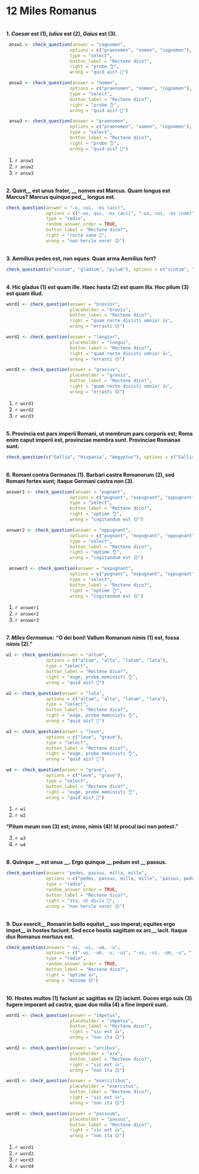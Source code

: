 # 12 Miles Romanus

</br>
**1. _Caesar_ est (1), _Iulius_ est (2), _Gaius_ est (3).**


```r
 answ1 <- check_question(answer = "cognomen",
                        options = c("praenomen", "nomen", "cognomen"),
                        type = "select",
                        button_label = "Rectene dico?",
                        right = "probe 👌", 
                        wrong = "quid ais? 🤨")

 answ2 <- check_question(answer = "nomen",
                        options = c("praenomen", "nomen", "cognomen"),
                        type = "select",
                        button_label = "Rectene dico?",
                        right = "probe 👌", 
                        wrong = "quid ais? 🤨")

 answ3 <- check_question(answer = "praenomen",
                        options = c("praenomen", "nomen", "cognomen"),
                        type = "select",
                        button_label = "Rectene dico?",
                        right = "probe 👌", 
                        wrong = "quid ais? 🤨")

```
1. `r answ1`
2. `r answ2`
3. `r answ3`

</br>
**2. Quint\_\_ est unus frater, \_\_ nomen est Marcus. Quam longus est Marcus? Marcus quinque ped\_\_ longus est.**


```r
check_question(answer = "-o, cui, -es (acc)", 
               options = c("-us, qui, -es (acc)", "-us, cui, -es (nom)", "-o, cui, -es (acc)", "-o, qui, -es (nom)"),
               type = "radio",
               random_answer_order = TRUE,
               button_label = "Rectene dico?",
               right = "recte sane 🙂", 
               wrong = "non hercle vero! 😕")
```
 
</br>
**3. Aemilius pedes est, non eques. Quae arma Aemilius fert?**

```r
check_question(c("scutum", "gladium", "pilum"), options = c("scutum", "gladium", "pilum", "hastam"), type = "checkbox", random_answer_order = TRUE, button_label = "Rectene dico?", right = "sic est  🤩", wrong = "minime 😔")
```

</br>
**4. Hic gladus (1) est quam ille. Haec hasta (2) est quam illa. Hoc pilum (3) est quam illud.** 

```r
word1 <- check_question(answer = "brevior",
                        placeholder = "brevis",
                        button_label = "Rectene dico?",
                        right = "quam recte dixisti omnia! 👍", 
                        wrong = "errasti 😔")

word2 <- check_question(answer = "longior",
                        placeholder = "longus",
                        button_label = "Rectene dico?",
                        right = "quam recte dixisti omnia! 👍", 
                        wrong = "errasti 😔")

word3 <- check_question(answer = "gravius",
                        placeholder = "gravis",
                        button_label = "Rectene dico?",
                        right = "quam recte dixisti omnia! 👍", 
                        wrong = "errasti 😔")
```
1. `r word1`
2. `r word2`
3. `r word3`

</br>
**5. Provincia est pars imperii Romani, ut membrum pars corporis est; Roma enim caput imperii est, provinciae membra sunt. Provinciae Romanae sunt:**

```r
check_question(c("Gallia", "Hispania", "Aegyptus"), options = c("Gallia", "Hispania", "Germania", "Aegyptus"), type = "checkbox", random_answer_order = TRUE, button_label = "Rectene dico?", right = "recte respondes 👍", wrong = "minime 😔")
```

</br>
**6. Romani contra Germanos (1). Barbari castra Romanorum (2), sed Romani fortes sunt; itaque Germani castra non (3).**

```r
answer1 <- check_question(answer = "pugnant",
                        options = c("pugnant", "expugnant", "oppugnant"),
                        type = "select",
                        button_label = "Rectene dico?",
                        right = "optime 👌", 
                        wrong = "cogitandum est 😔")

answer2 <- check_question(answer = "oppugnant",
                        options = c("pugnant", "expugnant", "oppugnant"),
                        type = "select",
                        button_label = "Rectene dico?",
                        right = "optime 👌", 
                        wrong = "cogitandum est 😔")

 answer3 <- check_question(answer = "expugnant",
                        options = c("pugnant", "expugnant", "oppugnant"),
                        type = "select",
                        button_label = "Rectene dico?",
                        right = "optime 👌", 
                        wrong = "cogitandum est 😔")

```
1. `r answer1`
2. `r answer2`
3. `r answer3`

</br>
**7. _Miles Germanus_:** 
**"O dei boni! Vallum Romanum nimis (1) est, fossa nimis (2)."**

```r
w1 <- check_question(answer = "altum", 
               options = c("altum", "alta", "latum", "lata"),
               type = "select",
               button_label = "Rectene dico?",
               right = "euge, probe meministi 👌", 
               wrong = "quid ais? 🤨")

w2 <- check_question(answer = "lata", 
               options = c("altum", "alta", "latum", "lata"),
               type = "select",
               button_label = "Rectene dico?",
               right = "euge, probe meministi 👌", 
               wrong = "quid ais? 🤨")

w3 <- check_question(answer = "leve", 
               options = c("leve", "grave"),
               type = "select",
               button_label = "Rectene dico?",
               right = "euge, probe meministi 👌", 
               wrong = "quid ais? 🤨")

w4 <- check_question(answer = "grave", 
               options = c("leve", "grave"),
               type = "select",
               button_label = "Rectene dico?",
               right = "euge, probe meministi 👌", 
               wrong = "quid ais? 🤨")
```
1. `r w1`
2. `r w2`

**"Pilum meum non (3) est; immo, nimis (4)! Id procul iaci non potest."**

3. `r w3`
4. `r w4`

</br>
**8. Quinque \_\_ est unus \_\_. Ergo quinque \_\_ pedum est \_\_ passus.**

```r
check_question(answer= "pedes, passus, milla, mille", 
               options = c("pedes, passus, milla, mille", "passus, pedes, milla, mille", "pedes, passus, mille, milla", "passus, pedes, mille, milla"), 
               type = "radio",
               random_answer_order = TRUE, 
               button_label = "Rectene dico?", 
               right = "ita, ut dicis 👏", 
               wrong = "non hercle vero! 😕")
```

</br>
**9. Dux exercit\_\_ Romani in bello equitat\_\_ suo imperat; equites ergo impet\_\_ in hostes faciunt. Sed ecce hostis sagittam ex arc\_\_ iacit. Itaque dux Romanus mortuus est.**

```r
check_question(answer= "-us, -ui, -um, -u", 
               options = c("-us, -um, -u, -ui", "-us, -ui, -um, -u", "-us, -u, -um, -ui", "-um, -us, -ui, -u"), 
               type = "radio",
               random_answer_order = TRUE, 
               button_label = "Rectene dico?", 
               right = "optime 👍", 
               wrong = "minime 😔")
```

</br>
**10. Hostes multos (1) faciunt ac sagittas ex (2) iaciunt. Duces ergo suis (3) fugere imperant ad castra, quae duo milia (4) a fine imperii sunt.**

```r
word1 <- check_question(answer = "impetus",
                        placeholder = "impetus",
                        button_label = "Rectene dico?",
                        right = "sic est 👍", 
                        wrong = "non ita 😕")

word2 <- check_question(answer = "arcibus",
                        placeholder = "arx",
                        button_label = "Rectene dico?",
                        right = "sic est 👍", 
                        wrong = "non ita 😕")

word3 <- check_question(answer = "exercitibus",
                        placeholder = "exercitus",
                        button_label = "Rectene dico?",
                        right = "sic est 👍", 
                        wrong = "non ita 😕")

word4 <- check_question(answer = "passuum",
                        placeholder = "passus",
                        button_label = "Rectene dico?",
                        right = "sic est 👍", 
                        wrong = "non ita 😕")
```
1. `r word1`
2. `r word2`
3. `r word3`
4. `r word4`